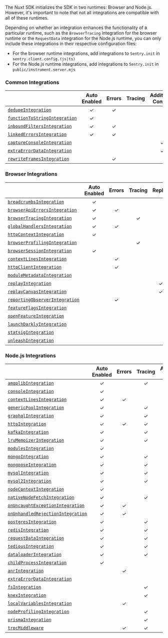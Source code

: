 The Nuxt SDK initializes the SDK in two runtimes: Browser and Node.js.
However, it's important to note that not all integrations are compatible with all of these runtimes.

Depending on whether an integration enhances the functionality of a particular runtime, such as the `BrowserTracing` integration for the browser runtime or the `RequestData` integration for the Node.js runtime, you can only include these integrations in their respective configuration files:

- For the browser runtime integrations, add integrations to `Sentry.init` in `sentry.client.config.(js|ts)`
- For the Node.js runtime integrations, add integrations to `Sentry.init` in `public/instrument.server.mjs`

### Common Integrations

|                                                     | **Auto Enabled** | **Errors** | **Tracing** | **Additional Context** |
| --------------------------------------------------- | :--------------: | :--------: | :---------: | :--------------------: |
| [`dedupeIntegration`](./dedupe)                     |        ✓         |     ✓      |             |                        |
| [`functionToStringIntegration`](./functiontostring) |        ✓         |            |             |                        |
| [`inboundFiltersIntegration`](./inboundfilters)     |        ✓         |     ✓      |             |                        |
| [`linkedErrorsIntegration`](./linkederrors)         |        ✓         |     ✓      |             |                        |
| [`captureConsoleIntegration`](./captureconsole)     |                  |            |             |           ✓            |
| [`extraErrorDataIntegration`](./extraerrordata)     |                  |            |             |           ✓            |
| [`rewriteFramesIntegration`](./rewriteframes)       |                  |     ✓      |             |                        |

### Browser Integrations

|                                                       | **Auto Enabled** | **Errors** | **Tracing** | **Replay** | **Additional Context** |
| ----------------------------------------------------- | :--------------: | :--------: | :---------: | :--------: | :--------------------: |
| [`breadcrumbsIntegration`](./breadcrumbs)             |        ✓         |            |             |            |           ✓            |
| [`browserApiErrorsIntegration`](./browserapierrors)   |        ✓         |     ✓      |             |            |                        |
| [`browserTracingIntegration`](./browsertracing)       |        ✓         |            |      ✓      |            |           ✓            |
| [`globalHandlersIntegration`](./globalhandlers)       |        ✓         |     ✓      |             |            |                        |
| [`httpContextIntegration`](./httpcontext)             |        ✓         |            |             |            |           ✓            |
| [`browserProfilingIntegration`](./browserprofiling)   |                  |            |      ✓      |            |                        |
| [`browserSessionIntegration`](./browsersession)       |        ✓         |            |             |            |           ✓            |
| [`contextLinesIntegration`](./contextlines)           |                  |     ✓      |             |            |                        |
| [`httpClientIntegration`](./httpclient)               |                  |     ✓      |             |            |                        |
| [`moduleMetadataIntegration`](./modulemetadata)       |                  |            |             |            |           ✓            |
| [`replayIntegration`](./replay)                       |                  |            |             |     ✓      |           ✓            |
| [`replayCanvasIntegration`](./replaycanvas)           |                  |            |             |     ✓      |                        |
| [`reportingObserverIntegration`](./reportingobserver) |                  |     ✓      |             |            |                        |
| [`featureFlagsIntegration`](./featureflags)           |                  |            |             |            |           ✓            |
| [`openFeatureIntegration`](./openfeature)             |                  |            |             |            |           ✓            |
| [`launchDarklyIntegration`](./launchdarkly)           |                  |            |             |            |           ✓            |
| [`statsigIntegration`](./statsig)                     |                  |            |             |            |           ✓            |
| [`unleashIntegration`](./unleash)                     |                  |            |             |            |           ✓            |

### Node.js Integrations

|                                                           | **Auto Enabled** | **Errors** | **Tracing** | **Additional Context** |
| --------------------------------------------------------- | :--------------: | :--------: | :---------: | :--------------------: |
| [`amqplibIntegration`](./amqplib)                         |        ✓         |            |      ✓      |                        |
| [`consoleIntegration`](./console)                         |        ✓         |            |             |           ✓            |
| [`contextLinesIntegration`](./contextlines)               |        ✓         |     ✓      |             |                        |
| [`genericPoolIntegration`](./genericpool)                 |        ✓         |            |      ✓      |                        |
| [`graphqlIntegration`](./graphql)                         |        ✓         |            |      ✓      |                        |
| [`httpIntegration`](./http)                               |        ✓         |     ✓      |      ✓      |           ✓            |
| [`kafkaIntegration`](./kafka)                             |        ✓         |            |      ✓      |                        |
| [`lruMemoizerIntegration`](./lrumemoizer)                 |        ✓         |            |      ✓      |                        |
| [`modulesIntegration`](./modules)                         |        ✓         |            |             |           ✓            |
| [`mongoIntegration`](./mongo)                             |        ✓         |            |      ✓      |                        |
| [`mongooseIntegration`](./mongoose)                       |        ✓         |            |      ✓      |                        |
| [`mysqlIntegration`](./mysql)                             |        ✓         |            |      ✓      |                        |
| [`mysql2Integration`](./mysql2)                           |        ✓         |            |      ✓      |                        |
| [`nodeContextIntegration`](./nodecontext)                 |        ✓         |            |             |           ✓            |
| [`nativeNodeFetchIntegration`](./nodefetch)               |        ✓         |            |      ✓      |           ✓            |
| [`onUncaughtExceptionIntegration`](./onuncaughtexception) |        ✓         |     ✓      |             |                        |
| [`onUnhandledRejectionIntegration`](./unhandledrejection) |        ✓         |     ✓      |             |                        |
| [`postgresIntegration`](./postgres)                       |        ✓         |            |      ✓      |                        |
| [`redisIntegration`](./redis)                             |        ✓         |            |      ✓      |                        |
| [`requestDataIntegration`](./requestdata)                 |        ✓         |            |      ✓      |                        |
| [`tediousIntegration`](./tedious)                         |        ✓         |            |      ✓      |                        |
| [`dataloaderIntegration`](./dataloader)                   |        ✓         |            |      ✓      |                        |
| [`childProcessIntegration`](./childProcess)               |        ✓         |            |             |           ✓            |
| [`anrIntegration`](./anr)                                 |                  |     ✓      |             |                        |
| [`extraErrorDataIntegration`](./extraerrordata)           |                  |            |             |           ✓            |
| [`fsIntegration`](./fs)                                   |                  |            |      ✓      |                        |
| [`knexIntegration`](./knex)                               |                  |            |      ✓      |                        |
| [`localVariablesIntegration`](./localvariables)           |                  |     ✓      |             |                        |
| [`nodeProfilingIntegration`](./nodeprofiling)             |                  |            |      ✓      |                        |
| [`prismaIntegration`](./prisma)                           |                  |            |      ✓      |                        |
| [`trpcMiddleware`](./trpc)                                |                  |     ✓      |      ✓      |           ✓            |
